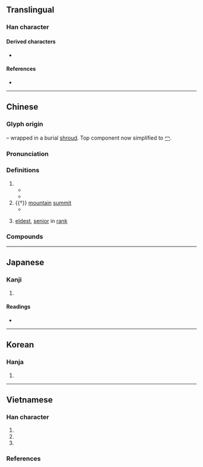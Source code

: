 {{also|塚|家|冡}}
{{character info}}
==Translingual==

===Han character===
{{Han char|rn=14|rad=冖|as=08|sn=10|four=37232|canj=BMSO,XBMSO|ids=⿱冖豖}}

====Derived characters====
* {{l|mul|[[塚]], [[𡻑]], [[𣹞]], [[𬥥]]}}

====References====
* {{Han ref|kx=0130.250|dkj=01585|dj=0293.050|hdz=10304.090|uh=51A2|ud=20898|bh=ADE0|bd=44512}}

----

==Chinese==
{{zh-forms|t2=塚}}

===Glyph origin===
{{Han etym}}
{{Han compound|勹|t1=wrap|豖|ls=psc|c1=s|c2=p}} – wrapped in a burial [[shroud]]. Top component now simplified to [[冖]].

===Pronunciation===
{{zh-pron
|m=zhǒng
|c=cung2
|mn=thióng
|mc=y
|oc=y
|cat=n
}}

===Definitions===
{{zh-hanzi}}

# {{zh-alt-form|塚|[[mausoleum]]; [[tomb]]; [[burial mound]]}}
#* {{zh-x|項 ^羽 燒 ^秦 宮室，掘 ^始皇帝 冢。|ref=Shiji}}
#* {{zh-x|一 去 紫臺 連 朔漠，獨 留 青冢 向 黃昏。||CL|ref=Poem by Du Fu, 杜甫 · 詠懷古跡五首 · 其三}}
# {{†}} [[mountain]] [[summit]]
#* {{zh-x|百 川 沸騰，山 冢 崒崩。高岸 為 谷，深谷 為 陵。|ref=Shijing}}
# {{lb|zh|prefix}} [[eldest]], [[senior]] in [[rank]]

===Compounds===
{{zh-der|冢中枯骨|冢嗣|冢土|冢墓|冢婦|冢子|冢宰|冢息|冢藏|叢冢|喪冢|大冢宰|嶓冢|汲冢古文|發冢|筆冢|衣冠冢|青冢|香冢|垌冢|石冢|冢埌}}

----

==Japanese==

===Kanji===
{{ja-kanji|grade=|rs=冖08}}

# {{rfdef|ja|sort=冖08}}

====Readings====
* {{ja-readings|on=ちょう,ちゅ|kun=つか,おか,やしろ}}

----

==Korean==

===Hanja===
{{ko-hanja|hangeul=총|rv=chong|mr=ch'ong}}

# {{rfdef|ko|sort=冖08}}

----

==Vietnamese==

===Han character===
{{vi-readings|rs=冖08
|hanviet=trủng-gdhn;tvctdhv;hvttd;tchvtd
|phienthiet=
|nom=trũng-gdhn, trổng-gdhn
}}

# {{han tu form of|trủng|a [[grand]] [[grave]] or [[burial]] [[mound]]}}
# {{nom form of|trũng|a [[deep]] [[hole]] in the [[ground]]}}
# {{nom form of|trổng|[[vague]], [[indiscriminate]]}}

===References===
<references/>